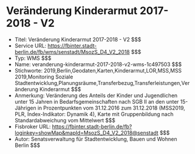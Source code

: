 # Veränderung Kinderarmut 2017-2018 - V2
- Titel: Veränderung Kinderarmut 2017-2018 - V2 $$$
- Service URL: https://fbinter.stadt-berlin.de/fb/wms/senstadt/MsozS_D4_V2_2018 $$$
- Typ: WMS $$$
- Name: veranderung-kinderarmut-2017-2018-v2-wms-1c497503 $$$
- Stichworte: 2019,Berlin,Geodaten,Karten,Kinderarmut,LOR,MSS,MSS 2019,Monitoring Soziale Stadtentwicklung,Planungsräume,Transferbezug,Transferleistungen,Veränderung Kinderarmut $$$
- Anmerkung: Veränderung des Anteils der Kinder und Jugendlichen unter 15 Jahren in Bedarfsgemeinschaften nach SGB II an den unter 15-Jährigen in Prozentpunkten vom 31.12.2016 zum 31.12.2018 (MSS2019, PLR, Index-Indikator: Dynamik 4), Karte mit Gruppenbildung nach Standardabweichung vom Mittelwert $$$
- Fisbroker URL: https://fbinter.stadt-berlin.de/fb?loginkey=showMap&mapId=MsozS_D4_V2_2018@senstadt $$$
- Autor: Senatsverwaltung für Stadtentwicklung, Bauen und Wohnen Berlin $$$
